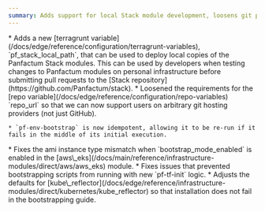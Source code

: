 ```yaml
---
summary: Adds support for local Stack module development, loosens git provider requirements, makes environment bootstrapping idempotent, and fixes EKS bootstrap mode and installation issues.
---
```



<ChangelogEntry>
  <Fragment slot="additions">
    * Adds a new [terragrunt variable](/docs/edge/reference/configuration/terragrunt-variables), `pf_stack_local_path`, that can be used to deploy local copies of the Panfactum Stack modules. This
      can be used by developers when testing changes to Panfactum modules on personal infrastructure before submitting pull requests to the [Stack repository](https://github.com/Panfactum/stack).
  </Fragment>

  <Fragment slot="changes">
    * Loosened the requirements for the [repo variable](/docs/edge/reference/configuration/repo-variables) `repo_url` so that we
      can now support users on arbitrary git hosting providers (not just GitHub).

    * `pf-env-bootstrap` is now idempotent, allowing it to be re-run if it fails in the middle of its initial execution.
  </Fragment>

  <Fragment slot="fixes">
    * Fixes the ami instance type mismatch when `bootstrap_mode_enabled` is enabled in the [aws\_eks](/docs/main/reference/infrastructure-modules/direct/aws/aws_eks) module.
    * Fixes issues that prevented bootstrapping scripts from running with new `pf-tf-init` logic.
    * Adjusts the defaults for [kube\_reflector](/docs/edge/reference/infrastructure-modules/direct/kubernetes/kube_reflector) so that installation does not fail in the bootstrapping guide.
  </Fragment>
</ChangelogEntry>
